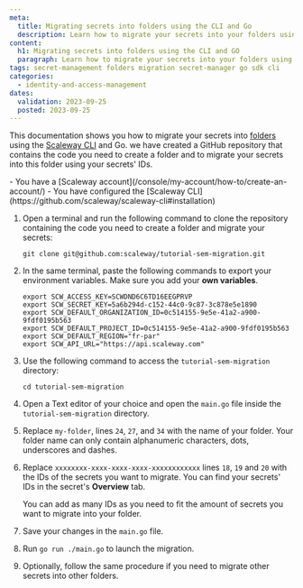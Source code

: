 ```yaml
---
meta:
  title: Migrating secrets into folders using the CLI and Go
  description: Learn how to migrate your secrets into your folders using the CLI and Go
content:
  h1: Migrating secrets into folders using the CLI and GO
  paragraph: Learn how to migrate your secrets into your folders using the CLI and Go
tags: secret-management folders migration secret-manager go sdk cli
categories:
  - identity-and-access-management
dates:
  validation: 2023-09-25
  posted: 2023-09-25
---
```


This documentation shows you how to migrate your secrets into [folders](/identity-and-access-management/secret-manager/concepts/#folder) using the [Scaleway CLI](https://github.com/scaleway/scaleway-cli#installation) and Go. we have created a GitHub repository that contains the code you need to create a folder and to migrate your secrets into this folder using your secrets' IDs.

<Macro id="iam-requirements" />

<Message type="requirement">
- You have a [Scaleway account](/console/my-account/how-to/create-an-account/)
- You have configured the [Scaleway CLI](https://github.com/scaleway/scaleway-cli#installation)
</Message>


1. Open a terminal and run the following command to clone the repository containing the code you need to create a folder and migrate your secrets:

    ```
    git clone git@github.com:scaleway/tutorial-sem-migration.git
    ```

2. In the same terminal, paste the following commands to export your environment variables. Make sure you add your **own variables**.

    ```
    export SCW_ACCESS_KEY=SCWDND6C6TD16EEGPRVP
    export SCW_SECRET_KEY=5a6b294d-c152-44c0-9c87-3c878e5e1890
    export SCW_DEFAULT_ORGANIZATION_ID=0c514155-9e5e-41a2-a900-9fdf0195b563
    export SCW_DEFAULT_PROJECT_ID=0c514155-9e5e-41a2-a900-9fdf0195b563
    export SCW_DEFAULT_REGION="fr-par"
    export SCW_API_URL="https://api.scaleway.com"
    ```

3. Use the following command to access the `tutorial-sem-migration` directory:
    ```
    cd tutorial-sem-migration
    ```
4. Open a Text editor of your choice and open the `main.go` file inside the `tutorial-sem-migration` directory.
5. Replace `my-folder`, lines `24`, `27`, and `34` with the name of your folder.
    <Message type="important">
     Your folder name can only contain alphanumeric characters, dots, underscores and dashes.
    </Message>
6. Replace `xxxxxxxx-xxxx-xxxx-xxxx-xxxxxxxxxxxx` lines `18`, `19` and `20` with the IDs of the secrets you want to migrate. You can find your secrets' IDs in the secret's **Overview** tab.

    <Lightbox src="scaleway-secret-id.webp" alt="" />

    <Message type="note">
     You can add as many IDs as you need to fit the amount of secrets you want to migrate into your folder.
    </Message>
7. Save your changes in the `main.go` file.
8. Run `go run ./main.go` to launch the migration.
9. Optionally, follow the same procedure if you need to migrate other secrets into other folders.


